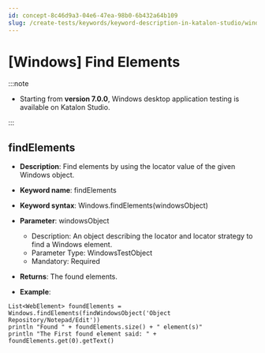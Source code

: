 ```yaml
---
id: concept-8c46d9a3-04e6-47ea-98b0-6b432a64b109
slug: /create-tests/keywords/keyword-description-in-katalon-studio/windows-keywords/windows-find-elements
---
```


# \[Windows\] Find Elements


:::note

-   Starting from **version 7.0.0**, Windows desktop application testing is available on Katalon Studio.


:::

## findElements

-   **Description**: Find elements by using the locator value of the given Windows object.
-   **Keyword name**: findElements
-   **Keyword syntax**: Windows.findElements\(windowsObject\)
-   **Parameter**: windowsObject

    -   Description: An object describing the locator and locator strategy to find a Windows element.
    -   Parameter Type: WindowsTestObject
    -   Mandatory: Required
-   **Returns**: The found elements.
-   **Example**:

```
List<WebElement> foundElements = Windows.findElements(findWindowsObject('Object Repository/Notepad/Edit'))
println "Found " + foundElements.size() + " element(s)"
println "The First found element said: " + foundElements.get(0).getText()

```